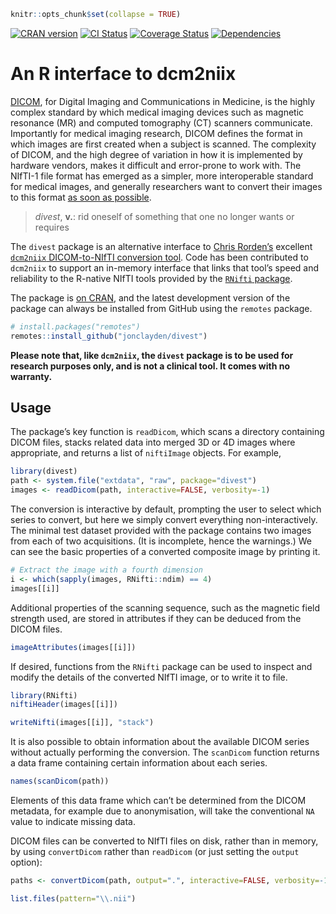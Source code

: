 ```r
knitr::opts_chunk$set(collapse = TRUE)
```

[![CRAN version](http://www.r-pkg.org/badges/version/divest)](https://cran.r-project.org/package=divest) [![CI Status](https://github.com/jonclayden/divest/actions/workflows/ci.yaml/badge.svg)](https://github.com/jonclayden/divest/actions/workflows/ci.yaml) [![Coverage Status](https://coveralls.io/repos/github/jonclayden/divest/badge.svg?branch=master)](https://coveralls.io/github/jonclayden/divest?branch=master) [![Dependencies](https://tinyverse.netlify.com/badge/divest)](https://tinyverse.netlify.app)

# An R interface to dcm2niix

[DICOM](https://www.dicomstandard.org), for Digital Imaging and Communications in Medicine, is the highly complex standard by which medical imaging devices such as magnetic resonance (MR) and computed tomography (CT) scanners communicate. Importantly for medical imaging research, DICOM defines the format in which images are first created when a subject is scanned. The complexity of DICOM, and the high degree of variation in how it is implemented by hardware vendors, makes it difficult and error-prone to work with. The NIfTI-1 file format has emerged as a simpler, more interoperable standard for medical images, and generally researchers want to convert their images to this format [as soon as possible](https://doi.org/10.1016/j.jneumeth.2016.03.001).

> *divest*, **v.**: rid oneself of something that one no longer wants or requires

The `divest` package is an alternative interface to [Chris Rorden's](http://www.mccauslandcenter.sc.edu/crnl/) excellent [`dcm2niix` DICOM-to-NIfTI conversion tool](https://github.com/rordenlab/dcm2niix). Code has been contributed to `dcm2niix` to support an in-memory interface that links that tool's speed and reliability to the R-native NIfTI tools provided by the [`RNifti` package](https://github.com/jonclayden/RNifti).

The package is [on CRAN](https://cran.r-project.org/package=divest), and the latest development version of the package can always be installed from GitHub using the `remotes` package.

```r
# install.packages("remotes")
remotes::install_github("jonclayden/divest")
```

**Please note that, like `dcm2niix`, the `divest` package is to be used for research purposes only, and is not a clinical tool. It comes with no warranty.**

## Usage

The package's key function is `readDicom`, which scans a directory containing DICOM files, stacks related data into merged 3D or 4D images where appropriate, and returns a list of `niftiImage` objects. For example,

```r
library(divest)
path <- system.file("extdata", "raw", package="divest")
images <- readDicom(path, interactive=FALSE, verbosity=-1)
```

The conversion is interactive by default, prompting the user to select which series to convert, but here we simply convert everything non-interactively. The minimal test dataset provided with the package contains two images from each of two acquisitions. (It is incomplete, hence the warnings.) We can see the basic properties of a converted composite image by printing it.

```r
# Extract the image with a fourth dimension
i <- which(sapply(images, RNifti::ndim) == 4)
images[[i]]
```

Additional properties of the scanning sequence, such as the magnetic field strength used, are stored in attributes if they can be deduced from the DICOM files.

```r
imageAttributes(images[[i]])
```

If desired, functions from the `RNifti` package can be used to inspect and modify the details of the converted NIfTI image, or to write it to file.

```r
library(RNifti)
niftiHeader(images[[i]])
```
```r
writeNifti(images[[i]], "stack")
```

It is also possible to obtain information about the available DICOM series without actually performing the conversion. The `scanDicom` function returns a data frame containing certain information about each series.

```r
names(scanDicom(path))
```

Elements of this data frame which can't be determined from the DICOM metadata, for example due to anonymisation, will take the conventional `NA` value to indicate missing data.

DICOM files can be converted to NIfTI files on disk, rather than in memory, by using `convertDicom` rather than `readDicom` (or just setting the `output` option):

```r
paths <- convertDicom(path, output=".", interactive=FALSE, verbosity=-1)
```
```r
list.files(pattern="\\.nii")
```
